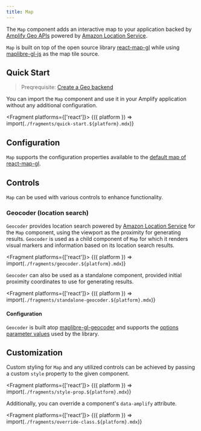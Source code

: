```yaml
---
title: Map
---
```



The `Map` component adds an interactive map to your application backed by [Amplify Geo APIs](https://docs.amplify.aws/lib/geo/getting-started/q/platform/js/)
powered by [Amazon Location Service](https://aws.amazon.com/location/).

`Map` is built on top of the open source library [react-map-gl](https://visgl.github.io/react-map-gl/) while using
[maplibre-gl-js](https://maplibre.org/maplibre-gl-js-docs/api/) as the map tile source.

## Quick Start

> Preqrequisite: [Create a Geo backend](https://docs.amplify.aws/lib/geo/getting-started/q/platform/js/)

You can import the `Map` component and use it in your Amplify application without any additional configuration.

<Fragment platforms={['react']}>
  {({ platform }) => import(`./fragments/quick-start.${platform}.mdx`)}
</Fragment>

## Configuration

`Map` supports the configuration properties available to the [default map of react-map-gl](https://visgl.github.io/react-map-gl/docs/api-reference/map#properties).

## Controls

`Map` can be used with various controls to enhance functionality.

### Geocoder (location search)

`Geocoder` provides location search powered by [Amazon Location Service](https://aws.amazon.com/location/) for the `Map` component, using the viewport as the proximity
for generating results. `Geocoder` is used as a child component of `Map` for which it renders visual markers and information based on its location search results.

<Fragment platforms={['react']}>
  {({ platform }) => import(`./fragments/geocoder.${platform}.mdx`)}
</Fragment>

`Geocoder` can also be used as a standalone component, provided initial proximity coordinates to use for generating results.

<Fragment platforms={['react']}>
  {({ platform }) => import(`./fragments/standalone-geocoder.${platform}.mdx`)}
</Fragment>

#### Configuration

`Geocoder` is built atop [maplibre-gl-geocoder](https://github.com/maplibre/maplibre-gl-geocoder) and supports the [options parameter values](https://github.com/maplibre/maplibre-gl-geocoder/blob/main/API.md#parameters) used by the library.

## Customization

Custom styling for `Map` and any utilized controls can be achieved by passing a custom `style` property to the given component.

<Fragment platforms={['react']}>
  {({ platform }) => import(`./fragments/style-prop.${platform}.mdx`)}
</Fragment>

Additionally, you can override a component's `data-amplify` attribute.

<Fragment platforms={['react']}>
  {({ platform }) => import(`./fragments/override-class.${platform}.mdx`)}
</Fragment>

